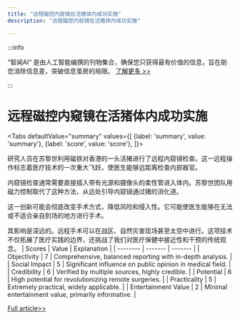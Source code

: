 ```yaml
---
title: "远程磁控内窥镜在活猪体内成功实施"
description: "远程磁控内窥镜在活猪体内成功实施"

---
```



:::info

“智闻AI“ 是由人工智能编撰的刊物集合，确保您只获得最有价值的信息，旨在助您消除信息差，突破信息茧房的局限。  [了解更多 >>](/)

:::

# 远程磁控内窥镜在活猪体内成功实施


<Tabs
	defaultValue="summary"
	values={[
	{label: 'summary', value: 'summary'},
	{label: 'score', value: 'score'},
]}>
<TabItem value="summary">


研究人员在苏黎世利用磁铁对香港的一头活猪进行了远程内窥镜检查。这一远程操作标志着医疗技术的一次重大飞跃，使医生能够远距离检查内部器官。

内窥镜检查通常需要直接插入带有光源和摄像头的柔性管进入体内。苏黎世团队用磁力控制取代了这种方法，从远处引导内窥镜通过猪的消化道。

这一创新可能会彻底改变手术方式，降低风险和侵入性。它可能使医生能够在无法或不适合亲自到场的地方进行手术。

其影响是深远的。远程手术可以在战区、自然灾害现场甚至太空中进行。这项技术不仅拓展了医疗实践的边界，还挑战了我们对医疗保健中接近性和干预的传统观念。
</TabItem>
<TabItem value="score">
	| Scores     | Value   | Explanation |
	| -------- | ------- | ------- |
	| Objectivity  | 7    | Comprehensive, balanced reporting with in-depth analysis.    |
	| Social Impact | 5     | Significant influence on public opinion in medical field.    |
	| Credibility    | 6    | Verified by multiple sources, highly credible.    |
	| Potential    | 6    | High potential for revolutionizing remote surgeries.    |
	| Practicality    | 5    | Extremely practical, widely applicable.    |
	| Entertainment Value    | 2    | Minimal entertainment value, primarily informative.    |
</TabItem>
</Tabs>

[Full article>>](https://medicalxpress.com/news/2024-08-zurich-successfully-remote-magnetic-endoscopy.html)
